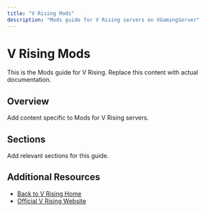 ```yaml
---
title: "V Rising Mods"
description: "Mods guide for V Rising servers on XGamingServer"
---
```


# V Rising Mods

This is the Mods guide for V Rising. Replace this content with actual documentation.

## Overview

Add content specific to Mods for V Rising servers.

## Sections

Add relevant sections for this guide.

## Additional Resources

- [Back to V Rising Home](./index)
- [Official V Rising Website](https://example.com)
